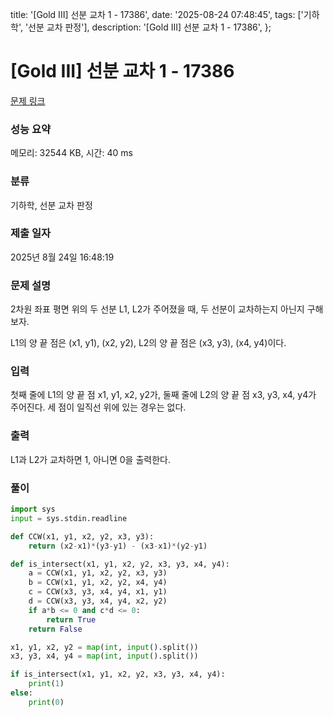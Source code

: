   title: '[Gold III] 선분 교차 1 - 17386',
  date: '2025-08-24 07:48:45',
  tags: ['기하학', '선분 교차 판정'],
  description: '[Gold III] 선분 교차 1 - 17386',
};

# [Gold III] 선분 교차 1 - 17386 

[문제 링크](https://www.acmicpc.net/problem/17386) 

### 성능 요약

메모리: 32544 KB, 시간: 40 ms

### 분류

기하학, 선분 교차 판정

### 제출 일자

2025년 8월 24일 16:48:19

### 문제 설명

2차원 좌표 평면 위의 두 선분 L1, L2가 주어졌을 때, 두 선분이 교차하는지 아닌지 구해보자.

L1의 양 끝 점은 (x1, y1), (x2, y2), L2의 양 끝 점은 (x3, y3), (x4, y4)이다.

### 입력 

 첫째 줄에 L1의 양 끝 점 x1, y1, x2, y2가, 둘째 줄에 L2의 양 끝 점 x3, y3, x4, y4가 주어진다. 세 점이 일직선 위에 있는 경우는 없다.

### 출력 

 L1과 L2가 교차하면 1, 아니면 0을 출력한다.

### 풀이
```python
import sys
input = sys.stdin.readline

def CCW(x1, y1, x2, y2, x3, y3):
    return (x2-x1)*(y3-y1) - (x3-x1)*(y2-y1)

def is_intersect(x1, y1, x2, y2, x3, y3, x4, y4):
    a = CCW(x1, y1, x2, y2, x3, y3)
    b = CCW(x1, y1, x2, y2, x4, y4)
    c = CCW(x3, y3, x4, y4, x1, y1)
    d = CCW(x3, y3, x4, y4, x2, y2)
    if a*b <= 0 and c*d <= 0:
        return True
    return False

x1, y1, x2, y2 = map(int, input().split())
x3, y3, x4, y4 = map(int, input().split())

if is_intersect(x1, y1, x2, y2, x3, y3, x4, y4):
    print(1)
else:
    print(0)
```